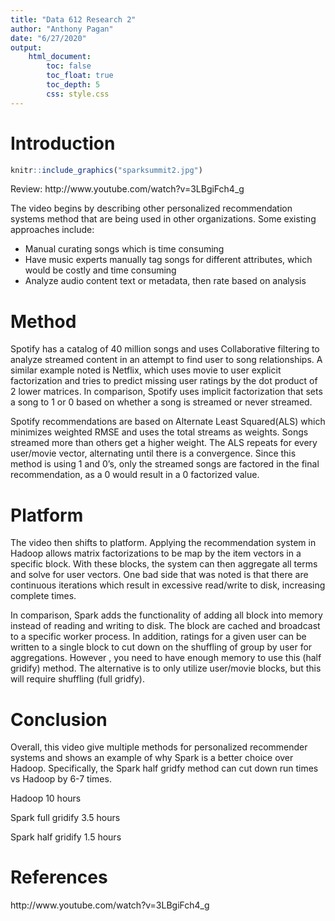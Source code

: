 ```yaml
---
title: "Data 612 Research 2"
author: "Anthony Pagan"
date: "6/27/2020"
output: 
    html_document:
        toc: false
        toc_float: true
        toc_depth: 5
        css: style.css
---
```


# Introduction


```r

knitr::include_graphics("sparksummit2.jpg")

```


Review: http://www.youtube.com/watch?v=3LBgiFch4_g

The video begins by describing  other personalized recommendation systems method that are being used in other organizations. Some existing approaches include: 

- Manual curating songs which is time consuming
- Have music experts manually tag songs for different attributes, which would be costly and time consuming
- Analyze audio content  text or metadata, then rate based on analysis



# Method

Spotify has  a catalog of 40 million songs and uses Collaborative filtering to analyze streamed content in an attempt to find user to song relationships.  A similar example noted is Netflix, which uses movie to user explicit factorization and tries  to predict missing user ratings by the dot product of 2 lower matrices. In comparison, Spotify uses implicit factorization that sets a song to 1 or 0 based on whether a song is streamed or never streamed. 

Spotify recommendations are based on Alternate Least Squared(ALS) which minimizes weighted RMSE and uses the total streams as weights. Songs streamed  more than others get a higher weight.  The ALS repeats for every user/movie vector,  alternating until there is a convergence. Since this method is using 1 and 0's, only the streamed songs are factored in the final recommendation, as a 0  would result in a 0 factorized value.

# Platform

The video then shifts to platform. Applying the recommendation system in Hadoop allows  matrix factorizations to be map by the item vectors in a specific block. With these blocks, the system can then  aggregate all terms and solve for user vectors. One bad side that was noted  is that there are  continuous iterations which result in excessive read/write to disk, increasing complete times.

In comparison, Spark adds the functionality of adding all block into memory instead of reading and writing to disk. The block are cached and broadcast to a specific worker process. In addition,  ratings for a given user can be written to a single block to cut down on the shuffling of group by user for aggregations. However , you need to have enough memory to use this (half gridify) method. The alternative is to only utilize user/movie blocks,  but this will require shuffling (full gridfy).


# Conclusion

Overall, this video give multiple methods for personalized recommender systems and shows an example of  why Spark is a better choice over Hadoop. Specifically,  the Spark half gridfy method can cut down run times vs Hadoop by 6-7 times.  

Hadoop 10 hours

Spark full gridify 3.5 hours

Spark half gridify 1.5 hours

# References

http://www.youtube.com/watch?v=3LBgiFch4_g
